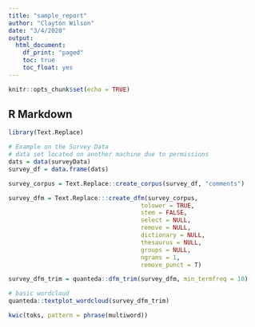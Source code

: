 ```yaml
---
title: "sample_report"
author: "Clayton Wilson"
date: "3/4/2020"
output: 
  html_document:
    df_print: "paged"
    toc: true
    toc_float: yes
---
```


```r
knitr::opts_chunk$set(echo = TRUE)
```

## R Markdown



```r
library(Text.Replace)

# Example on the Survey Data
# data set located on another machine due to permissions
dats = data(surveyData)
survey_df = data.frame(dats)

survey_corpus = Text.Replace::create_corpus(survey_df, "comments")

survey_dfm = Text.Replace:::create_dfm(survey_corpus,
                                     tolower = TRUE,
                                     stem = FALSE,
                                     select = NULL,
                                     remove = NULL,
                                     dictionary = NULL,
                                     thesaurus = NULL,
                                     groups = NULL,
                                     ngrams = 1,
                                     remove_punct = T)


```

```r
survey_dfm_trim = quanteda::dfm_trim(survey_dfm, min_termfreq = 10)

# basic wordcloud
quanteda::textplot_wordcloud(survey_dfm_trim)
```

```r
kwic(toks, pattern = phrase(multiword))
```